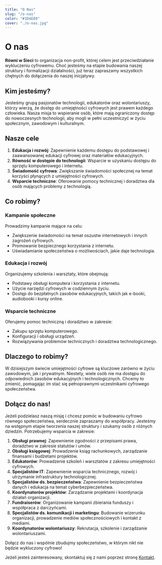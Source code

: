 ```yaml
---
title: "O Nas"
slug: "/o-nas"
color: "#1D4E89"
cover: "./o-nas.jpg"
---
```


# O nas

**Równi w Sieci** to organizacja non-profit, której celem jest przeciwdziałanie wykluczeniu cyfrowemu. Choć jesteśmy na etapie budowania naszej struktury i formalizacji działalności, już teraz zapraszamy wszystkich chętnych do dołączenia do naszej inicjatywy.

## Kim jesteśmy?

Jesteśmy grupą pasjonatów technologii, edukatorów oraz wolontariuszy, którzy wierzą, że dostęp do umiejętności cyfrowych jest prawem każdego człowieka. Nasza misja to wspieranie osób, które mają ograniczony dostęp do nowoczesnych technologii, aby mogli w pełni uczestniczyć w życiu społecznym, zawodowym i kulturalnym.

## Nasze cele

1. **Edukacja i rozwój**: Zapewnienie każdemu dostępu do podstawowej i zaawansowanej edukacji cyfrowej oraz materiałów edukacyjnych.
2. **Równość w dostępie do technologii**: Wsparcie w uzyskaniu dostępu do sprzętu komputerowego i internetu.
3. **Świadomość cyfrowa**: Zwiększanie świadomości społecznej na temat korzyści płynących z umiejętności cyfrowych.
4. **Wsparcie techniczne**: Oferowanie pomocy technicznej i doradztwa dla osób mających problemy z technologią.

## Co robimy?

### Kampanie społeczne

Prowadzimy kampanie mające na celu:

- Zwiększenie świadomości na temat oszustw internetowych i innych zagrożeń cyfrowych.
- Promowanie bezpiecznego korzystania z internetu.
- Uświadamianie społeczeństwa o możliwościach, jakie daje technologia.

### Edukacja i rozwój

Organizujemy szkolenia i warsztaty, które obejmują:

- Podstawy obsługi komputera i korzystania z internetu.
- Użycie narzędzi cyfrowych w codziennym życiu.
- Dostęp do bezpłatnych zasobów edukacyjnych, takich jak e-booki, audiobooki i kursy online.

### Wsparcie techniczne

Oferujemy pomoc techniczną i doradztwo w zakresie:

- Zakupu sprzętu komputerowego.
- Konfiguracji i obsługi urządzeń.
- Rozwiązywania problemów technicznych i doradztwa technologicznego.

## Dlaczego to robimy?

W dzisiejszym świecie umiejętności cyfrowe są kluczowe zarówno w życiu zawodowym, jak i prywatnym. Niestety, wiele osób nie ma dostępu do odpowiednich zasobów edukacyjnych i technologicznych. Chcemy to zmienić, pomagając im stać się pełnoprawnymi uczestnikami cyfrowego społeczeństwa.

## Dołącz do nas!

Jeżeli podzielasz naszą misję i chcesz pomóc w budowaniu cyfrowo równego społeczeństwa, serdecznie zapraszamy do współpracy. Jesteśmy na wstępnym etapie tworzenia naszej struktury i szukamy osób z różnych dziedzin. Potrzebujemy wsparcia w zakresie:

1. **Obsługi prawnej**: Zapewnienie zgodności z przepisami prawa, doradztwo w zakresie statutów i umów.
2. **Obsługi księgowej**: Prowadzenie ksiąg rachunkowych, zarządzanie finansami i budżetami projektów.
3. **Edukatorów**: Prowadzenie szkoleń i warsztatów z zakresu umiejętności cyfrowych.
4. **Specjalistów IT**: Zapewnienie wsparcia technicznego, rozwój i utrzymanie infrastruktury technologicznej.
5. **Specjalistów ds. bezpieczeństwa**: Zapewnienie bezpieczeństwa danych i edukacja na temat cyberbezpieczeństwa.
6. **Koordynatorów projektów**: Zarządzanie projektami i koordynacja działań organizacji.
7. **Fundraiserów**: Organizowanie kampanii zbierania funduszy i współpraca z darczyńcami.
8. **Specjalistów ds. komunikacji i marketingu**: Budowanie wizerunku organizacji, prowadzenie mediów społecznościowych i kontakt z mediami.
9. **Koordynatorów wolontariuszy**: Rekrutacja, szkolenie i zarządzanie wolontariuszami.

Dołącz do nas i wspólnie zbudujmy społeczeństwo, w którym nikt nie będzie wykluczony cyfrowo!

Jeżeli jesteś zainteresowany, skontaktuj się z nami poprzez stronę [Kontakt](/kontakt).

